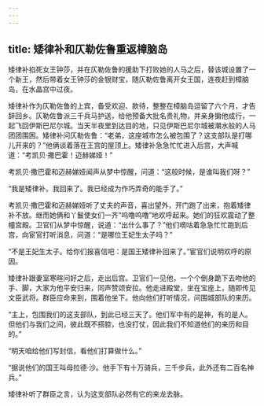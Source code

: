 ```yaml
---
---
---
```

title: 矮律补和仄勒佐鲁重返樟脑岛
---




矮律补掐死女王钟莎，并在仄勒佐鲁的援助下打败她的人马之后，替该城设置了一个新王，然后带着女王钟莎的金银财宝，随仄勒佐鲁离开女王国，连夜赶到樟脑岛，在水晶宫中过夜。

矮律补作为仄勒佐鲁的上宾，备受欢迎、款待，整整在樟脑岛逗留了六个月，才告辞回乡。仄勒佐鲁派三千兵马护送，给他预备大批名贵礼物，并亲身掮他成行，一起飞回伊斯巴尼尔城。当天半夜里到达目的地，只见伊斯巴尼尔城被潮水般的人马团团围困。矮律补问仄勒佐鲁：“老弟，这座城市怎么被包围了？这支部队是打哪儿开来的？”他俩谈着落在王宫的屋顶上。矮律补急急忙忙进入后宫，大声喊道：“考凯贝·撒巴霍！迈赫娣娅！”

考凯贝·撒巴霍和迈赫娣娅闻声从梦中惊醒，问道：“这般时候，是谁叫我们呀？”

“我是矮律补。我回来了。我已经成为作巧弄奇的能手了。”

考凯贝·撒巴霍和迈赫娣娅听了丈夫的声音，喜出望外，开门跑了出来，抱着矮律补不放。继而她俩和丫鬟使女们一齐“呜噜呜噜”地欢呼起来。她们的狂欢震动了整幢宫殿。卫官们从梦中惊醒，说道：“出什么事了？”他们嘀咕着急急忙忙跑到后宫，向宦官打听消息，问道：“是哪位王妃生太子吗？”

“不是王妃生太子。给你们报喜信吧：是国王矮律补回来了。”宦官们说明欢呼的原因。

矮律补跟妻室寒暄问好之后，走出后宫。卫官们一见他，一个个倒身跪下去吻他的手、脚，大家为他平安归来，同声赞颂安拉。他走进殿堂，坐在宝座上，随即传见文臣武将。群臣应命来到，围着他坐下。他向他们打听情况，问围城部队的来历。

“主上，包围我们的这支部队，到此已经三天了。他们军中有的是神，有的是人。但他们与我们之间，彼此既不搭腔，也没打仗，因此我们不知道他们的来历和目的。”

“明天咱给他们写封信，看他们打算做什么。”

“据说他们的国王叫母拉德·沙。他手下有十万骑兵，三千步兵，此外还有二百名神兵。”

矮律补听了群臣之言，认为这支部队必然有它的来龙去脉。